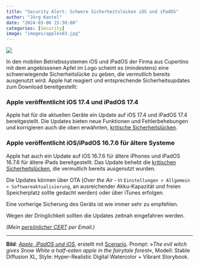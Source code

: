 ```yaml
---
title: "Security Alert: Schwere Sicherheitslücken iOS und iPadOS"
author: "Jörg Kantel"
date: "2024-03-06 15:30:00"
categories: [Security]
image: "images/apples03.jpg"
---
```


[![](images/apples03-b.jpg)](https://www.flickr.com/photos/schockwellenreiter/53570365697/)

In den mobilen Betriebssystemen iOS und iPadOS der Firma aus Cupertino mit dem angebissenen Apfel im Logo scheint es (mindestens) eine schwerwiegende Sicherheitslücke zu geben, die vermutlich bereits ausgenutzt wird. Apple hat reagiert und entsprechende Sicherheitsupdates zum Download bereitgestellt:

### Apple veröffentlicht iOS 17.4 und iPadOS 17.4

Apple hat für die aktuellen Geräte ein Update auf iOS 17.4 und iPadOS 17.4 bereitgestellt. Die Updates bieten neue Funktionen und Fehlerbehebungen und korrigieren auch die oben erwähnten, [kritische Sicherheitslücken](https://support.apple.com/de-de/HT214081).

### Apple veröffentlicht iOS/iPadOS 16.7.6 für ältere Systeme

Apple hat auch ein Update auf iOS 16.7.6 für ältere iPhones und  iPadOS 16.7.6 für ältere iPads bereitgestellt. Das Update behebt die [kritischen Sicherheitslücken](https://support.apple.com/de-de/HT214082), die vermutlich bereits ausgenutzt wurden.

Die Updates können über OTA (*Over the Air* - in `Einstellungen > Allgemein > Softwareaktualisierung`, an ausreichender Akku-Kapazität und freien Speicherplatz sollte
gedacht werden) oder über iTunes erfolgen.

Eine vorherige Sicherung des Geräts ist wie immer sehr zu empfehlen.

Wegen der Dringlichkeit sollten die Updates zeitnah eingefahren werden.

*(Mein [persönlicher CERT](http://www.gwdg.de/~mreiman1/) per Email.)*

---

**Bild**: *[Apple, iPadOS und iOS](https://www.flickr.com/photos/schockwellenreiter/53570365697/)*, erstellt mit [Scenario](http://cognitiones.kantel-chaos-team.de/technikgeschichte/rechnerundnetze/scenario.html). Prompt: »*The evil witch gives Snow White a half-eaten apple in the fairytale forest*«, Modell: Stable Diffusion XL, Style: Hyper-Realistic Digital Watercolor + Vibrant Storybook.